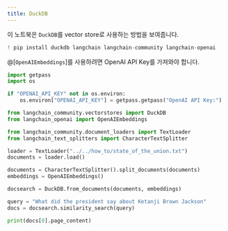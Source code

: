 ```yaml
---
title: DuckDB
---
```


이 노트북은 `DuckDB`를 vector store로 사용하는 방법을 보여줍니다.

```python
! pip install duckdb langchain langchain-community langchain-openai
```

@[`OpenAIEmbeddings`]를 사용하려면 OpenAI API Key를 가져와야 합니다.

```python
import getpass
import os

if "OPENAI_API_KEY" not in os.environ:
    os.environ["OPENAI_API_KEY"] = getpass.getpass("OpenAI API Key:")
```

```python
from langchain_community.vectorstores import DuckDB
from langchain_openai import OpenAIEmbeddings
```

```python
from langchain_community.document_loaders import TextLoader
from langchain_text_splitters import CharacterTextSplitter

loader = TextLoader("../../how_to/state_of_the_union.txt")
documents = loader.load()

documents = CharacterTextSplitter().split_documents(documents)
embeddings = OpenAIEmbeddings()
```

```python
docsearch = DuckDB.from_documents(documents, embeddings)

query = "What did the president say about Ketanji Brown Jackson"
docs = docsearch.similarity_search(query)
```

```python
print(docs[0].page_content)
```